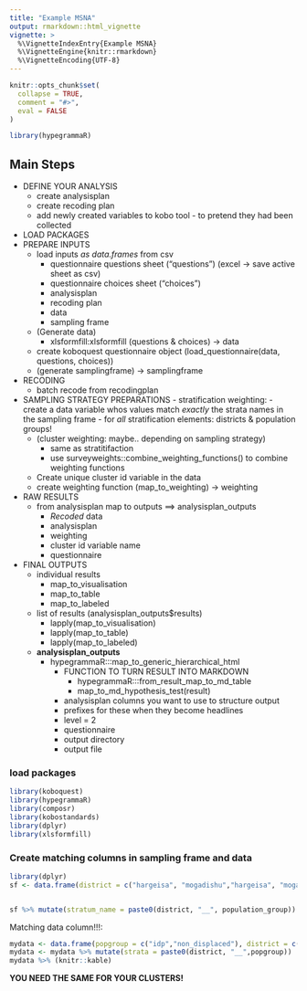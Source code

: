 ```yaml
---
title: "Example MSNA"
output: rmarkdown::html_vignette
vignette: >
  %\VignetteIndexEntry{Example MSNA}
  %\VignetteEngine{knitr::rmarkdown}
  %\VignetteEncoding{UTF-8}
---
```


```r
knitr::opts_chunk$set(
  collapse = TRUE,
  comment = "#>",
  eval = FALSE
)
```

```r
library(hypegrammaR)
```


## Main Steps


- DEFINE YOUR ANALYSIS
    - create analysisplan 
    - create recoding plan
    - add newly created variables to kobo tool - to pretend they had been collected
- LOAD PACKAGES
- PREPARE INPUTS
    - load inputs _as data.frames_ from csv
        - questionnaire questions sheet ("questions") (excel -> save active sheet as csv)
        - questionnaire choices sheet ("choices")
        - analysisplan
        - recoding plan
        - data
        - sampling frame
    - (Generate data)
        - xlsformfill:xlsformfill (questions & choices) -> data
    - create koboquest questionnaire object (load_questionnaire(data, questions, choices))
    - (generate samplingframe) -> samplingframe
- RECODING
    - batch recode from recodingplan
- SAMPLING STRATEGY PREPARATIONS
      - stratification weighting:
        - create a data variable whos values match _exactly_ the strata names in the sampling frame
            - for _all_ stratification elements: districts & population groups!
    - (cluster weighting: maybe.. depending on sampling strategy)
        - same as stratitifaction
        - use surveyweights::combine_weighting_functions() to combine weighting functions
    - Create unique cluster id variable in the data
    - create weighting function (map_to_weighting) -> weighting
- RAW RESULTS
    - from analysisplan map to outputs ==> analysisplan_outputs
        - _Recoded_ data
        - analysisplan
        - weighting
        - cluster id variable name
        - questionnaire
- FINAL OUTPUTS
    - individual results
        - map_to_visualisation
        - map_to_table
        - map_to_labeled
    - list of results (analysisplan_outputs$results)
        - lapply(map_to_visualisation)
        - lapply(map_to_table)
        - lapply(map_to_labeled)
    - **analysisplan_outputs**
        - hypegrammaR:::map_to_generic_hierarchical_html
            - FUNCTION TO TURN RESULT INTO MARKDOWN
                - hypegrammaR:::from_result_map_to_md_table
                - map_to_md_hypothesis_test(result)
            - analysisplan columns you want to use to structure output
            - prefixes for these when they become headlines
            - level = 2
            - questionnaire
            - output directory
            - output file








### load packages





```r
library(koboquest)
library(hypegrammaR)
library(composr)
library(kobostandards)
library(dplyr)
library(xlsformfill)


```


### Create matching columns in sampling frame and data 

```r
library(dplyr)
sf <- data.frame(district = c("hargeisa", "mogadishu","hargeisa", "mogadishu"),population = c(1000,2000,3000,4000), population_group = c("idp","non_displaced"))


sf %>% mutate(stratum_name = paste0(district, "__", population_group)) %>% (knitr::kable)


```

Matching data column!!!:
```r
mydata <- data.frame(popgroup = c("idp","non_displaced"), district = c("hargeisa","hargeisa"))
mydata <- mydata %>% mutate(strata = paste0(district, "__",popgroup))
mydata %>% (knitr::kable)

```

**YOU NEED THE SAME FOR YOUR CLUSTERS!**










